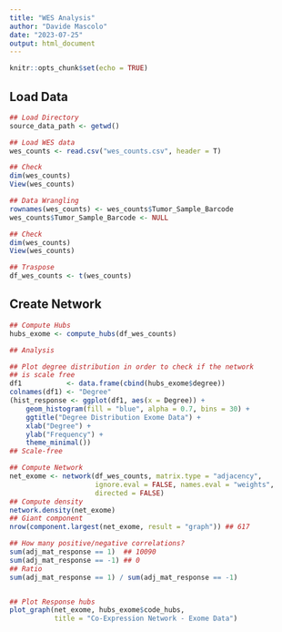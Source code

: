 ---
title: "WES Analysis"
author: "Davide Mascolo"
date: "2023-07-25"
output: html_document
---

```{r setup, include=FALSE}
knitr::opts_chunk$set(echo = TRUE)
```

## Load Data
```{r}
## Load Directory
source_data_path <- getwd()

## Load WES data
wes_counts <- read.csv("wes_counts.csv", header = T)
```

```{r}
## Check
dim(wes_counts)
View(wes_counts)

## Data Wrangling
rownames(wes_counts) <- wes_counts$Tumor_Sample_Barcode
wes_counts$Tumor_Sample_Barcode <- NULL

## Check
dim(wes_counts)
View(wes_counts)

## Traspose
df_wes_counts <- t(wes_counts)
```

## Create Network
```{r}
## Compute Hubs
hubs_exome <- compute_hubs(df_wes_counts)
```

```{r}
## Analysis 

## Plot degree distribution in order to check if the network
## is scale free
df1           <- data.frame(cbind(hubs_exome$degree))
colnames(df1) <- "Degree"
(hist_response <- ggplot(df1, aes(x = Degree)) +
    geom_histogram(fill = "blue", alpha = 0.7, bins = 30) +
    ggtitle("Degree Distribution Exome Data") +
    xlab("Degree") +
    ylab("Frequency") +
    theme_minimal())
## Scale-free
```

```{r}
## Compute Network
net_exome <- network(df_wes_counts, matrix.type = "adjacency",
                     ignore.eval = FALSE, names.eval = "weights",
                     directed = FALSE)
## Compute density
network.density(net_exome)
## Giant component
nrow(component.largest(net_exome, result = "graph")) ## 617

## How many positive/negative correlations?
sum(adj_mat_response == 1)  ## 10090
sum(adj_mat_response == -1) ## 0
## Ratio
sum(adj_mat_response == 1) / sum(adj_mat_response == -1)


## Plot Response hubs
plot_graph(net_exome, hubs_exome$code_hubs,
           title = "Co-Expression Network - Exome Data")
```



